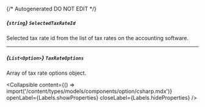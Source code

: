 {/* Autogenerated DO NOT EDIT  */}

##### *{`string`}* `SelectedTaxRateId`
Selected tax rate id from the list of tax rates on the accounting software.

---
##### *{`List<Option>`}* `TaxRateOptions`
Array of tax rate options object.

<Collapsible content={() => import('/content/types/models/components/option/csharp.mdx')} openLabel={Labels.showProperties} closeLabel={Labels.hideProperties} />



